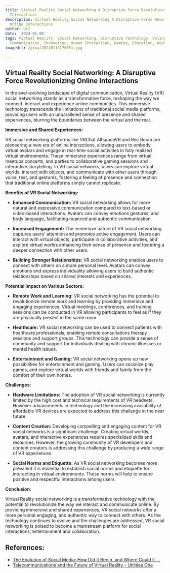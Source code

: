 ```yaml
---
title: Virtual Reality Social Networking A Disruptive Force Revolutionizing Online
  Interactions
description: Virtual Reality Social Networking A Disruptive Force Revolutionizing
  Online Interactions
author: Usf
date: '2024-01-06'
tags: Virtual Reality, Social Networking, Disruptive Technology, Online Interactions,
  Communication, Innovation, Human Interaction, Gaming, Education, Healthcare, Entertainment
imageUrl: /pixa/20240118170651.jpg

---
```

## Virtual Reality Social Networking: A Disruptive Force Revolutionizing  Online Interactions

In the ever-evolving landscape of digital communication, Virtual Reality (VR)  social networking stands as a transformative force, reshaping the way we connect,  interact and experience online communities. This immersive technology transcends the limitations of traditional  social media platforms, providing users with an unparalleled sense  of presence and  shared experiences, blurring the boundaries between the virtual and the real.

**Immersive and Shared Experiences:**

VR social networking platforms like VRChat AltspaceVR and Rec Room are pioneering  a new era of online  interactions, allowing users to  embody virtual avatars and engage in real-time social activities in fully realized virtual environments. These immersive experiences  range from virtual meetups concerts, and parties to collaborative gaming sessions and interactive storytelling. In VR social networks,  users can explore virtual worlds, interact with objects, and communicate with other users  through voice, text, and gestures,  fostering a feeling of presence and connection that traditional online platforms simply cannot replicate.

**Benefits of VR Social Networking:**

* **Enhanced Communication:** VR social networking allows for more natural and expressive communication compared to text-based or video-based interactions. Avatars can convey emotions gestures, and body language, facilitating nuanced  and authentic  communication.

* **Increased Engagement:** The immersive nature  of VR social networking captures users' attention and promotes active engagement. Users can interact  with virtual objects,  participate in collaborative activities,  and  explore virtual worlds  enhancing their sense of presence and fostering a deeper  connection with other users.

* **Building Stronger Relationships:** VR  social networking enables users to  connect  with others on a more personal level. Avatars can convey emotions and express individuality allowing users to  build authentic relationships based on shared interests and experiences.

**Potential Impact  on Various Sectors:**

*  **Remote Work and Learning:** VR social networking has the potential to revolutionize remote  work and learning by providing immersive and engaging experiences. Virtual meetings, conferences, and  training sessions can be conducted in VR allowing participants to feel as if they are physically present in  the same room.

*  **Healthcare:** VR  social networking can  be used to connect patients with healthcare professionals, enabling remote consultations therapy sessions and support  groups. This technology can provide a sense of community and support for individuals dealing with chronic illnesses or mental health issues.

* **Entertainment and Gaming:** VR social networking opens up new possibilities for  entertainment and gaming. Users can socialize play games, and explore virtual worlds with friends and family  from the comfort of their own homes.

**Challenges:**

* **Hardware Limitations:** The  adoption of VR social  networking is  currently limited by  the high cost and technical requirements of VR headsets. However advancements in technology and the increasing availability of affordable VR devices are expected to address this challenge in the near future.

* **Content Creation:** Developing compelling and engaging content for VR social networks is a significant challenge. Creating virtual worlds, avatars, and  interactive experiences requires specialized  skills  and resources. However, the growing community of  VR developers and  content creators is addressing this challenge by producing a wide range of VR experiences.

* **Social  Norms and Etiquette:**  As  VR social  networking becomes  more prevalent  it is essential to establish social norms and etiquette for interacting  in virtual  environments. These norms will help  to ensure positive and respectful interactions among users.

**Conclusion:**

Virtual Reality social networking  is a  transformative technology with the potential to revolutionize the way we interact and communicate online. By providing immersive and shared experiences, VR social networks offer a more personal engaging, and authentic way  to connect with others. As the technology continues to evolve and the challenges are addressed, VR social networking is poised to  become a mainstream platform for social interactions, entertainment and collaboration.

## References:
- [The Evolution of Social Media: How Did It Begin, and Where Could It ...](https://www.linkedin.com/pulse/evolution-social-media-how-did-begin-where-could-go-next-mutabazi)
- [Telecommunications and the Future of Virtual Reality - Utilities One](https://utilitiesone.com/telecommunications-and-the-future-of-virtual-reality)
